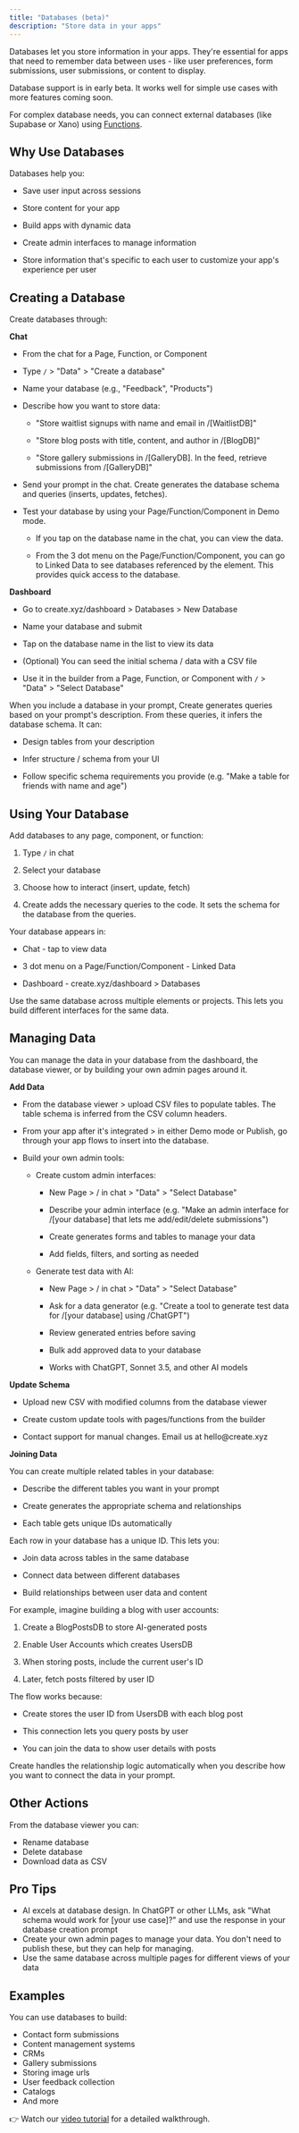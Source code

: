 ```yaml
---
title: "Databases (beta)"
description: "Store data in your apps"
---
```


Databases let you store information in your apps. They're essential for apps that need to remember data between uses - like user preferences, form submissions, user submissions, or content to display.

<Warn>
Database support is in early beta. It works well for simple use cases with more features coming soon.

For complex database needs, you can connect external databases (like Supabase or Xano) using [Functions](/builder/functions).
</Warn>

## Why Use Databases

Databases help you:

* Save user input across sessions

* Store content for your app

* Build apps with dynamic data

* Create admin interfaces to manage information

* Store information that's specific to each user to customize your app's experience per user

## Creating a Database

Create databases through:

**Chat**

* From the chat for a Page, Function, or Component

* Type `/` > "Data" > "Create a database"

* Name your database (e.g., "Feedback", "Products")

* Describe how you want to store data:

  * "Store waitlist signups with name and email in /\[WaitlistDB]"

  * "Store blog posts with title, content, and author in /\[BlogDB]"

  * "Store gallery submissions in /\[GalleryDB]. In the feed, retrieve submissions from /\[GalleryDB]"

* Send your prompt in the chat. Create generates the database schema and queries (inserts, updates, fetches).

* Test your database by using your Page/Function/Component in Demo mode.

  * If you tap on the database name in the chat, you can view the data.

  * From the 3 dot menu on the Page/Function/Component, you can go to Linked Data to see databases referenced by the element. This provides quick access to the database.

**Dashboard**

* Go to create.xyz/dashboard > Databases > New Database

* Name your database and submit

* Tap on the database name in the list to view its data

* (Optional) You can seed the initial schema / data with a CSV file

* Use it in the builder from a Page, Function, or Component with `/` > "Data" > "Select Database"

When you include a database in your prompt, Create generates queries based on your prompt's description. From these queries, it infers the database schema. It can:

* Design tables from your description

* Infer structure / schema from your UI

* Follow specific schema requirements you provide (e.g. "Make a table for friends with name and age")

## Using Your Database

Add databases to any page, component, or function:

1. Type `/` in chat

2. Select your database

3. Choose how to interact (insert, update, fetch)

4. Create adds the necessary queries to the code. It sets the schema for the database from the queries.

Your database appears in:

* Chat - tap to view data

* 3 dot menu on a Page/Function/Component - Linked Data

* Dashboard - create.xyz/dashboard > Databases

Use the same database across multiple elements or projects. This lets you build different interfaces for the same data.

## Managing Data

You can manage the data in your database from the dashboard, the database viewer, or by building your own admin pages around it.

**Add Data**

* From the database viewer > upload CSV files to populate tables. The table schema is inferred from the CSV column headers.

* From your app after it's integrated > in either Demo mode or Publish, go through your app flows to insert into the database.

* Build your own admin tools:

  * Create custom admin interfaces:

    * New Page > / in chat > "Data" > "Select Database"

    * Describe your admin interface (e.g. "Make an admin interface for /\[your database] that lets me add/edit/delete submissions")

    * Create generates forms and tables to manage your data

    * Add fields, filters, and sorting as needed

  * Generate test data with AI:

    * New Page > / in chat > "Data" > "Select Database"

    * Ask for a data generator (e.g. "Create a tool to generate test data for /\[your database] using /ChatGPT")

    * Review generated entries before saving

    * Bulk add approved data to your database

    * Works with ChatGPT, Sonnet 3.5, and other AI models

**Update Schema**

* Upload new CSV with modified columns from the database viewer

* Create custom update tools with pages/functions from the builder

* Contact support for manual changes. Email us at hello\@create.xyz

**Joining Data**

You can create multiple related tables in your database:

* Describe the different tables you want in your prompt

* Create generates the appropriate schema and relationships

* Each table gets unique IDs automatically

Each row in your database has a unique ID. This lets you:

* Join data across tables in the same database

* Connect data between different databases

* Build relationships between user data and content

For example, imagine building a blog with user accounts:

1. Create a BlogPostsDB to store AI-generated posts

2. Enable User Accounts which creates UsersDB

3. When storing posts, include the current user's ID

4. Later, fetch posts filtered by user ID

The flow works because:

* Create stores the user ID from UsersDB with each blog post

* This connection lets you query posts by user

* You can join the data to show user details with posts

Create handles the relationship logic automatically when you describe how you want to connect the data in your prompt.

## Other Actions

From the database viewer you can:

* Rename database
* Delete database
* Download data as CSV

## Pro Tips

* AI excels at database design. In ChatGPT or other LLMs, ask "What schema would work for [your use case]?" and use the response in your database creation prompt
* Create your own admin pages to manage your data. You don't need to publish these, but they can help for managing.
* Use the same database across multiple pages for different views of your data

## Examples

You can use databases to build:

* Contact form submissions
* Content management systems
* CRMs
* Gallery submissions
* Storing image urls
* User feedback collection
* Catalogs
* And more

👉 Watch our [video tutorial](https://www.youtube.com/watch?v=cUcd3t6yJdM) for a detailed walkthrough.


